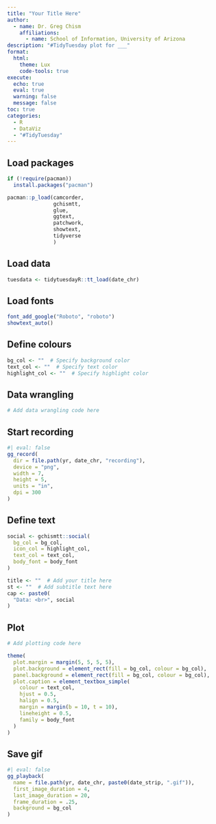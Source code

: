 ```yaml
---
title: "Your Title Here"
author: 
  - name: Dr. Greg Chism
    affiliations:
      - name: School of Information, University of Arizona
description: "#TidyTuesday plot for ___"
format: 
  html:
    theme: Lux
    code-tools: true
execute:
  echo: true
  eval: true
  warning: false
  message: false
toc: true
categories: 
  - R
  - DataViz
  - "#TidyTuesday"
---
```


## Load packages

```r

if (!require(pacman))
  install.packages("pacman")

pacman::p_load(camcorder,
               gchismtt,
               glue,
               ggtext,
               patchwork,
               showtext,
               tidyverse
               )

```

## Load data

```r
tuesdata <- tidytuesdayR::tt_load(date_chr)
```

## Load fonts

```r
font_add_google("Roboto", "roboto")
showtext_auto()
```

## Define colours

```r
bg_col <- ""  # Specify background color
text_col <- ""  # Specify text color
highlight_col <- ""  # Specify highlight color
```

## Data wrangling

```r
# Add data wrangling code here
```

## Start recording

```r
#| eval: false
gg_record(
  dir = file.path(yr, date_chr, "recording"),
  device = "png",
  width = 7,
  height = 5,
  units = "in",
  dpi = 300
)
```

## Define text

```r
social <- gchismtt::social(
  bg_col = bg_col,
  icon_col = highlight_col,
  text_col = text_col,
  body_font = body_font
)

title <- ""  # Add your title here
st <- ""  # Add subtitle text here
cap <- paste0(
  "Data: <br>", social
)
```

## Plot

```r
# Add plotting code here

theme(
  plot.margin = margin(5, 5, 5, 5),
  plot.background = element_rect(fill = bg_col, colour = bg_col),
  panel.background = element_rect(fill = bg_col, colour = bg_col),
  plot.caption = element_textbox_simple(
    colour = text_col,
    hjust = 0.5,
    halign = 0.5,
    margin = margin(b = 10, t = 10),
    lineheight = 0.5,
    family = body_font
  )
)
```


## Save gif

```r
#| eval: false
gg_playback(
  name = file.path(yr, date_chr, paste0(date_strip, ".gif")),
  first_image_duration = 4,
  last_image_duration = 20,
  frame_duration = .25,
  background = bg_col
)
```

